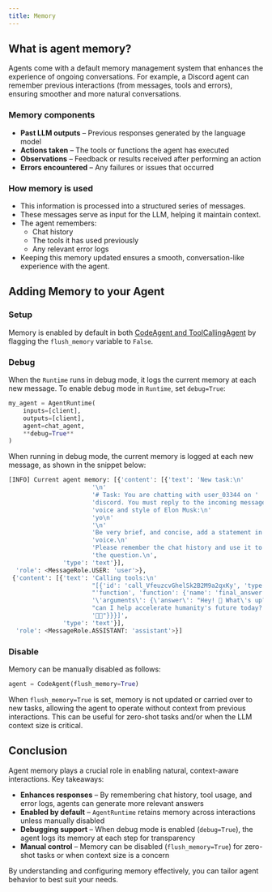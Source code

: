 ```yaml
---
title: Memory
---
```

## What is agent memory?

Agents come with a default memory management system that enhances the experience of ongoing conversations. For example, a Discord agent can remember previous interactions (from messages, tools and errors), ensuring smoother and more natural conversations.

### **Memory components**

- **Past LLM outputs** – Previous responses generated by the language model
- **Actions taken** – The tools or functions the agent has executed
- **Observations** – Feedback or results received after performing an action
- **Errors encountered** – Any failures or issues that occurred

### **How memory is used**

- This information is processed into a structured series of messages.
- These messages serve as input for the LLM, helping it maintain context.
- The agent remembers:
    - Chat history
    - The tools it has used previously
    - Any relevant error logs
- Keeping this memory updated ensures a smooth, conversation-like experience with the agent.

## Adding Memory to your Agent

### Setup

Memory is enabled by default in both [CodeAgent and ToolCallingAgent](https://github.com/galadriel-ai/galadriel/blob/main/galadriel/agent.py#L54-L104) by flagging the `flush_memory` variable to `False`.

### Debug

When the `Runtime` runs in debug mode, it logs the current memory at each new message. To enable debug mode in `Runtime`, set `debug=True`:

```python
my_agent = AgentRuntime(
    inputs=[client],
    outputs=[client],
    agent=chat_agent,
    **debug=True**
)
```

When running in debug mode, the current memory is logged at each new message, as shown in the snippet below:

```python
[INFO] Current agent memory: [{'content': [{'text': 'New task:\n'
                       '\n'
                       '# Task: You are chatting with user_03344 on '
                       'discord. You must reply to the incoming message in the '
                       'voice and style of Elon Musk:\n'
                       'yo\n'
                       '\n'
                       'Be very brief, and concise, add a statement in your '
                       'voice.\n'
                       'Please remember the chat history and use it to answer '
                       'the question.\n',
               'type': 'text'}],
  'role': <MessageRole.USER: 'user'>},
 {'content': [{'text': 'Calling tools:\n'
                       "[{'id': 'call_VfeuzcvGhelSk2B2M9a2qxKy', 'type': "
                       "'function', 'function': {'name': 'final_answer', "
                       '\'arguments\': {\'answer\': "Hey! 🚀 What\'s up? How '
                       "can I help accelerate humanity's future today? "
                       '🔋✨"}}}]',
               'type': 'text'}],
  'role': <MessageRole.ASSISTANT: 'assistant'>}]
```

### Disable

Memory can be manually disabled as follows:

```python
agent = CodeAgent(flush_memory=True)
```

When `flush_memory=True` is set, memory is not updated or carried over to new tasks, allowing the agent to operate without context from previous interactions. This can be useful for zero-shot tasks and/or when the LLM context size is critical.

## Conclusion

Agent memory plays a crucial role in enabling natural, context-aware interactions. Key takeaways:

- **Enhances responses** – By remembering chat history, tool usage, and error logs, agents can generate more relevant answers
- **Enabled by default** – `AgentRuntime` retains memory across interactions unless manually disabled
- **Debugging support** – When debug mode is enabled (`debug=True`), the agent logs its memory at each step for transparency
- **Manual control** – Memory can be disabled (`flush_memory=True`) for zero-shot tasks or when context size is a concern

By understanding and configuring memory effectively, you can tailor agent behavior to best suit your needs.
